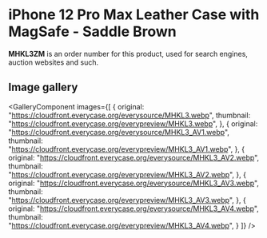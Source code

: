 
# iPhone 12 Pro Max Leather Case with MagSafe - Saddle Brown

<Callout type='info' emoji='👉🏻'>**MHKL3ZM** is an order number for this product, used for search engines, auction websites and such.</Callout>

## Image gallery

<GalleryComponent
    images={[
      {
        original: "https://cloudfront.everycase.org/everysource/MHKL3.webp",
        thumbnail: "https://cloudfront.everycase.org/everypreview/MHKL3.webp",
      },
      {
        original: "https://cloudfront.everycase.org/everysource/MHKL3_AV1.webp",
        thumbnail: "https://cloudfront.everycase.org/everypreview/MHKL3_AV1.webp",
      },
      {
        original: "https://cloudfront.everycase.org/everysource/MHKL3_AV2.webp",
        thumbnail: "https://cloudfront.everycase.org/everypreview/MHKL3_AV2.webp",
      },
      {
        original: "https://cloudfront.everycase.org/everysource/MHKL3_AV3.webp",
        thumbnail: "https://cloudfront.everycase.org/everypreview/MHKL3_AV3.webp",
      },
      {
        original: "https://cloudfront.everycase.org/everysource/MHKL3_AV4.webp",
        thumbnail: "https://cloudfront.everycase.org/everypreview/MHKL3_AV4.webp",
      }
    ]}
  />
